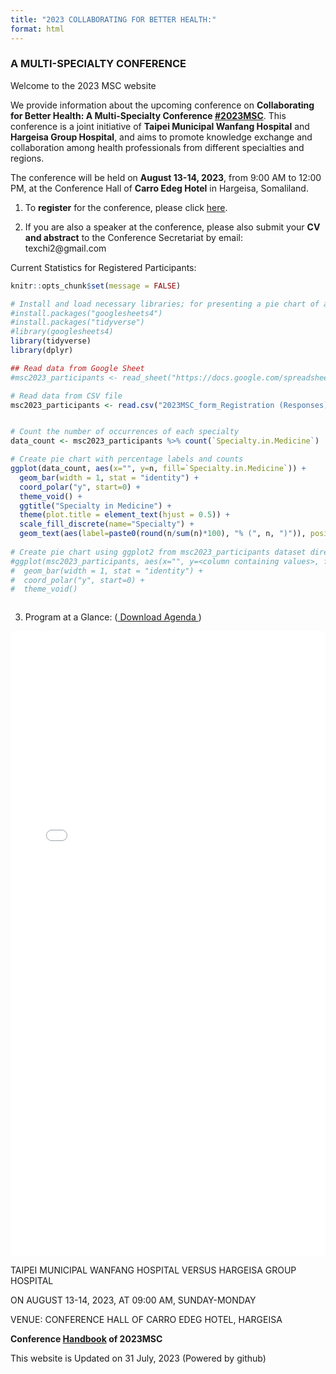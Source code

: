 ```yaml
---
title: "2023 COLLABORATING FOR BETTER HEALTH:"
format: html
---
```


### A MULTI-SPECIALTY CONFERENCE ###

Welcome to the 2023 MSC website <p id="date"></p>

We provide information about the upcoming conference on **Collaborating for Better Health: A Multi-Specialty Conference <a href="https://m.facebook.com/story.php?story_fbid=pfbid0GW6vxSWAnPsC8nnvBzZjmRswTJdKEpDSM77wYmjNFaZKJfB1XQem2JNqNnWN3AhWl&id=100094220689116&mibextid=qC1gEa">#2023MSC</a>**. This conference is a joint initiative of **Taipei Municipal Wanfang Hospital** and **Hargeisa Group Hospital**, and aims to promote knowledge exchange and collaboration among health professionals from different specialties and regions.

The conference will be held on **August 13-14, 2023**, from 9:00 AM to 12:00 PM, at the Conference Hall of **Carro Edeg Hotel** in Hargeisa, Somaliland.



1) To **register** for the conference, please click <a href="https://shorturl.at/bpsvy">here</a>.

2) If you are also a speaker at the conference, please also submit your **CV and abstract** to the Conference Secretariat by email: texchi2@gmail.com


Current Statistics for Registered Participants:
```r
knitr::opts_chunk$set(message = FALSE)
```

```r

# Install and load necessary libraries; for presenting a pie chart of a statistics of conference registration
#install.packages("googlesheets4")
#install.packages("tidyverse")
#library(googlesheets4)
library(tidyverse)
library(dplyr)

## Read data from Google Sheet
#msc2023_participants <- read_sheet("https://docs.google.com/spreadsheets/d/16w-_RyZ7PgLvNTTeujzUJ7R-okNa30GmQfXK9omp8OI/edit")

# Read data from CSV file
msc2023_participants <- read.csv("2023MSC_form_Registration (Responses) - Form Responses 1.csv")


# Count the number of occurrences of each specialty
data_count <- msc2023_participants %>% count(`Specialty.in.Medicine`)

# Create pie chart with percentage labels and counts
ggplot(data_count, aes(x="", y=n, fill=`Specialty.in.Medicine`)) +
  geom_bar(width = 1, stat = "identity") +
  coord_polar("y", start=0) +
  theme_void() +
  ggtitle("Specialty in Medicine") +
  theme(plot.title = element_text(hjust = 0.5)) +
  scale_fill_discrete(name="Specialty") +
  geom_text(aes(label=paste0(round(n/sum(n)*100), "% (", n, ")")), position=position_stack(vjust=0.5))
  
# Create pie chart using ggplot2 from msc2023_participants dataset directly
#ggplot(msc2023_participants, aes(x="", y=<column containing values>, fill="Specialty in Medicine")) +
#  geom_bar(width = 1, stat = "identity") +
#  coord_polar("y", start=0) +
#  theme_void()



```


3) Program at a Glance: 
(<a href="TMM_SLN_tikzposter_2023August_portrait_agenda__TMM_Conference_.pdf" target="_blank" rel="noopener noreferrer" class="button"> Download Agenda
</a>)




<embed 
  type="application/pdf" 
  src="TMM_SLN_tikzposter_2023August_portrait_agenda__TMM_Conference_.pdf"
  width="100%" 
  height="1000px"
  zoom="130%"
>





TAIPEI MUNICIPAL WANFANG HOSPITAL VERSUS HARGEISA GROUP HOSPITAL

ON AUGUST 13-14, 2023, AT 09:00 AM, SUNDAY-MONDAY

VENUE: CONFERENCE HALL OF CARRO EDEG HOTEL, HARGEISA


**Conference <a href="handbook.html">Handbook</a> of 2023MSC**
  
This website is Updated on 31 July, 2023
(Powered by github)

<script>
document.getElementById("date").innerHTML = Date();
</script>

